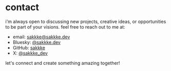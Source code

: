 # contact

i'm always open to discussing new projects, creative ideas, or opportunities to be part of your visions.
feel free to reach out to me at:

- email: [sakkke@sakkke.dev](mailto:sakkke@sakkke.dev)
- Bluesky: [@sakkke.dev](https://bsky.app/profile/sakkke.dev)
- GitHub: [sakkke](https://github.com/sakkke)
- X: [@sakkke_dev](https://twitter.com/sakkke_dev)

let's connect and create something amazing together!
